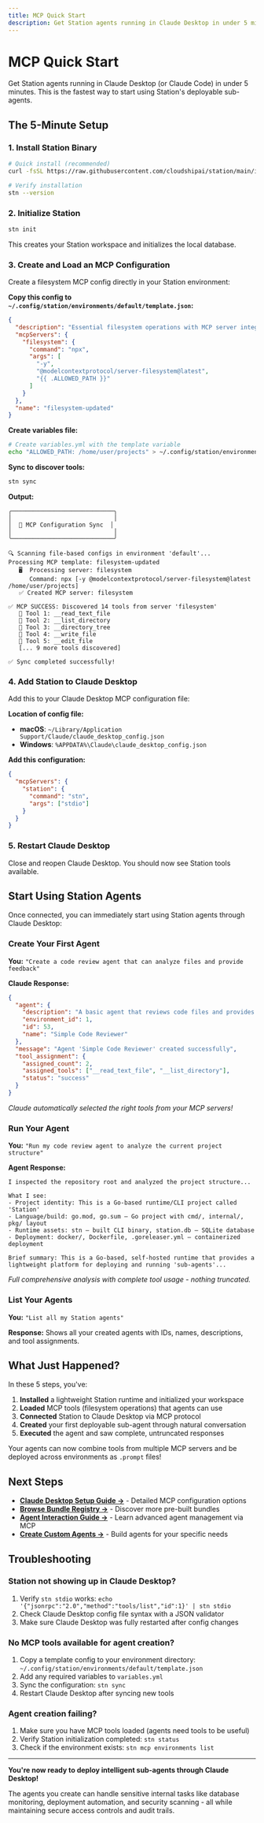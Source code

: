 ```yaml
---
title: MCP Quick Start
description: Get Station agents running in Claude Desktop in under 5 minutes
---
```


# MCP Quick Start

Get Station agents running in Claude Desktop (or Claude Code) in under 5 minutes. This is the fastest way to start using Station's deployable sub-agents.

## The 5-Minute Setup

### 1. Install Station Binary

```bash
# Quick install (recommended)
curl -fsSL https://raw.githubusercontent.com/cloudshipai/station/main/install.sh | bash

# Verify installation
stn --version
```

### 2. Initialize Station

```bash
stn init
```

This creates your Station workspace and initializes the local database.

### 3. Create and Load an MCP Configuration

Create a filesystem MCP config directly in your Station environment:

**Copy this config to `~/.config/station/environments/default/template.json`:**
```json
{
  "description": "Essential filesystem operations with MCP server integration",
  "mcpServers": {
    "filesystem": {
      "command": "npx",
      "args": [
        "-y", 
        "@modelcontextprotocol/server-filesystem@latest",
        "{{ .ALLOWED_PATH }}"
      ]
    }
  },
  "name": "filesystem-updated"
}
```

**Create variables file:**
```bash
# Create variables.yml with the template variable
echo "ALLOWED_PATH: /home/user/projects" > ~/.config/station/environments/default/variables.yml
```

**Sync to discover tools:**
```bash
stn sync
```

**Output:**
```
╭─────────────────────────────╮
│                             │
│  🔄 MCP Configuration Sync  │
│                             │
╰─────────────────────────────╯

🔍 Scanning file-based configs in environment 'default'...
Processing MCP template: filesystem-updated
   🖥️  Processing server: filesystem
      Command: npx [-y @modelcontextprotocol/server-filesystem@latest /home/user/projects]
   ✅ Created MCP server: filesystem

✅ MCP SUCCESS: Discovered 14 tools from server 'filesystem'
   🔧 Tool 1: __read_text_file
   🔧 Tool 2: __list_directory  
   🔧 Tool 3: __directory_tree
   🔧 Tool 4: __write_file
   🔧 Tool 5: __edit_file
   [... 9 more tools discovered]

✅ Sync completed successfully!
```

### 4. Add Station to Claude Desktop

Add this to your Claude Desktop MCP configuration file:

**Location of config file:**
- **macOS**: `~/Library/Application Support/Claude/claude_desktop_config.json`
- **Windows**: `%APPDATA%\Claude\claude_desktop_config.json`

**Add this configuration:**
```json
{
  "mcpServers": {
    "station": {
      "command": "stn",
      "args": ["stdio"]
    }
  }
}
```

### 5. Restart Claude Desktop

Close and reopen Claude Desktop. You should now see Station tools available.

## Start Using Station Agents

Once connected, you can immediately start using Station agents through Claude Desktop:

### Create Your First Agent

**You:** `"Create a code review agent that can analyze files and provide feedback"`

**Claude Response:**
```json
{
  "agent": {
    "description": "A basic agent that reviews code files and provides feedback",
    "environment_id": 1,
    "id": 53,
    "name": "Simple Code Reviewer"
  },
  "message": "Agent 'Simple Code Reviewer' created successfully",
  "tool_assignment": {
    "assigned_count": 2,
    "assigned_tools": ["__read_text_file", "__list_directory"],
    "status": "success"
  }
}
```

*Claude automatically selected the right tools from your MCP servers!*

### Run Your Agent

**You:** `"Run my code review agent to analyze the current project structure"`

**Agent Response:**
```
I inspected the repository root and analyzed the project structure...

What I see:
- Project identity: This is a Go-based runtime/CLI project called 'Station'  
- Language/build: go.mod, go.sum — Go project with cmd/, internal/, pkg/ layout
- Runtime assets: stn — built CLI binary, station.db — SQLite database
- Deployment: docker/, Dockerfile, .goreleaser.yml — containerized deployment

Brief summary: This is a Go-based, self-hosted runtime that provides a 
lightweight platform for deploying and running 'sub-agents'...
```

*Full comprehensive analysis with complete tool usage - nothing truncated.*

### List Your Agents

**You:** `"List all my Station agents"`

**Response:** Shows all your created agents with IDs, names, descriptions, and tool assignments.

## What Just Happened?

In these 5 steps, you've:

1. **Installed** a lightweight Station runtime and initialized your workspace
2. **Loaded** MCP tools (filesystem operations) that agents can use
3. **Connected** Station to Claude Desktop via MCP protocol
4. **Created** your first deployable sub-agent through natural conversation
5. **Executed** the agent and saw complete, untruncated responses

Your agents can now combine tools from multiple MCP servers and be deployed across environments as `.prompt` files!

## Next Steps

- **[Claude Desktop Setup Guide →](/station/en/mcp/claude-desktop)** - Detailed MCP configuration options
- **[Browse Bundle Registry →](https://cloudshipai.github.io/registry)** - Discover more pre-built bundles
- **[Agent Interaction Guide →](/station/en/mcp/agents)** - Learn advanced agent management via MCP
- **[Create Custom Agents →](/station/en/agents/creating)** - Build agents for your specific needs

## Troubleshooting

### Station not showing up in Claude Desktop?
1. Verify `stn stdio` works: `echo '{"jsonrpc":"2.0","method":"tools/list","id":1}' | stn stdio`
2. Check Claude Desktop config file syntax with a JSON validator
3. Make sure Claude Desktop was fully restarted after config changes

### No MCP tools available for agent creation?
1. Copy a template config to your environment directory: `~/.config/station/environments/default/template.json`
2. Add any required variables to `variables.yml` 
3. Sync the configuration: `stn sync`
4. Restart Claude Desktop after syncing new tools

### Agent creation failing?
1. Make sure you have MCP tools loaded (agents need tools to be useful)
2. Verify Station initialization completed: `stn status`
3. Check if the environment exists: `stn mcp environments list`

---

**You're now ready to deploy intelligent sub-agents through Claude Desktop!**

The agents you create can handle sensitive internal tasks like database monitoring, deployment automation, and security scanning - all while maintaining secure access controls and audit trails.